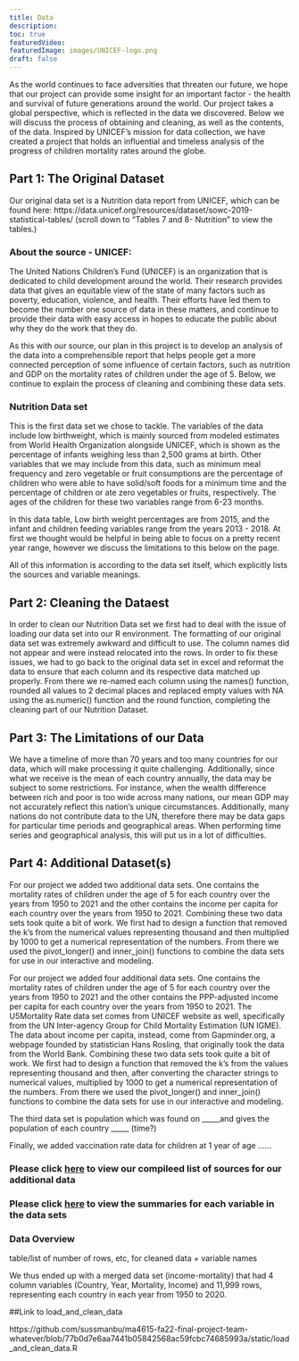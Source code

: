 ```yaml
---
title: Data
description:
toc: true
featuredVideo:
featuredImage: images/UNICEF-logo.png
draft: false
---
```


As the world continues to face adversities that threaten our future, we hope that our project can provide some insight for an important factor - the health and survival of future generations around the world. Our project takes a global perspective, which is reflected in the data we discovered. Below we will discuss the process of obtaining and cleaning, as well as the contents, of the data. Inspired by UNICEF's mission for data collection, we have created a project that holds an influential and timeless analysis of the progress of children mortality rates around the globe.

## Part 1: The Original Dataset

Our original data set is a Nutrition data report from UNICEF, which can be found here: https://data.unicef.org/resources/dataset/sowc-2019-statistical-tables/
(scroll down to “Tables 7 and 8- Nutrition” to view the tables.)

### About the source - UNICEF:

The United Nations Children's Fund (UNICEF) is an organization that is dedicated to child development around the world. Their research provides data that gives an equitable view of the state of many factors such as poverty, education, violence, and health. Their efforts have led them to become the number one source of data in these matters, and continue to provide their data with easy access in hopes to educate the public about why they do the work that they do.

As this with our source, our plan in this project is to develop an analysis of the data into a comprehensible report that helps people get a more connected perception of some influence of certain factors, such as nutrition and GDP on the mortality rates of children under the age of 5. Below, we continue to explain the process of cleaning and combining these data sets.

### Nutrition Data set

This is the first data set we chose to tackle. The variables of the data include low birthweight, which is mainly sourced from modeled estimates from World Health Organization alongside UNICEF, which is shown as the percentage of infants weighing less than 2,500 grams at birth. Other variables that we may include from this data, such as minimum meal frequency and zero vegetable or fruit consumptions are the percentage of children who were able to have solid/soft foods for a minimum time and the percentage of children or ate zero vegetables or fruits, respectively. The ages of the children for these two variables range from 6-23 months.

In this data table, Low birth weight percentages are from 2015, and the infant and children feeding variables range from the years 2013 - 2018. At first we thought would be helpful in being able to focus on a pretty recent year range, however we discuss the limitations to this below on the page.

All of this information is according to the data set itself, which explicitly lists the sources and variable meanings.

## Part 2: Cleaning the Dataest

In order to clean our Nutrition Data set we first had to deal with the issue of loading our data set into our R environment. The formatting of our original data set was extremely awkward and difficult to use. The column names did not appear and were instead relocated into the rows. In order to fix these issues, we had to go back to the original data set in excel and reformat the data to ensure that each column and its respective data matched up properly. From there we re-named each column using the names() function, rounded all values to 2 decimal places and replaced empty values with NA using the as.numeric() function and the round function, completing the cleaning part of our Nutrition Dataset.


## Part 3: The Limitations of our Data

We have a timeline of more than 70 years and too many countries for our data, which will make processing it quite challenging. Additionally, since what we receive is the mean of each country annually, the data may be subject to some restrictions. For instance, when the wealth difference between rich and poor is too wide across many nations, our mean GDP may not accurately reflect this nation's unique circumstances. Additionally, many nations do not contribute data to the UN, therefore there may be data gaps for particular time periods and geographical areas. When performing time series and geographical analysis, this will put us in a lot of difficulties.

## Part 4: Additional Dataset(s)

For our project we added two additional data sets. One contains the mortality rates of children under the age of 5 for each country over the years from 1950 to 2021 and the other contains the income per capita for each country  over the years from 1950 to 2021. Combining these two data sets took quite a bit of work. We first had to design a function that removed the k's from the numerical values representing thousand and then multiplied by 1000 to get a numerical representation of the numbers. From there we used the pivot_longer() and inner_join() functions to combine the data sets for use in our interactive and modeling.  


For our project we added four additional data sets. One contains the mortality rates of children under the age of 5 for each country over the years from 1950 to 2021 and the other contains the PPP-adjusted income per capita for each country over the years from 1950 to 2021. The U5Mortality Rate data set comes from UNICEF website as well, specifically from the UN Inter-agency Group for Child Mortality Estimation (UN IGME). The data about income per capita, instead, come from Gapminder.org, a webpage founded by statistician Hans Rosling, that originally took the data from the World Bank.  Combining these two data sets took quite a bit of work. We first had to design a function that removed the k's from the values representing thousand and then, after converting the character strings to numerical values, multiplied by 1000 to get a numerical representation of the numbers. From there we used the pivot_longer() and inner_join() functions to combine the data sets for use in our interactive and modeling.

The third data set is population which was found on _____and gives the population of each country _____ (time?)

Finally, we added vaccination rate data for children at 1 year of age ...... 

### Please click [here](/sources) to view our compileed list of sources for our additional data 
### Please click [here](/analysis3) to view the summaries for each variable in the data sets


### Data Overview 

table/list of number of rows, etc, for cleaned data + variable names 




We thus ended up with a merged data set (income-mortality) that had 4 column variables (Country, Year, Mortality, Income) and 11,999 rows, representing each country in each year from 1950 to 2020. 

##Link to load_and_clean_data

https://github.com/sussmanbu/ma4615-fa22-final-project-team-whatever/blob/77b0d7e6aa7441b05842568ac59fcbc74685993a/static/load_and_clean_data.R



